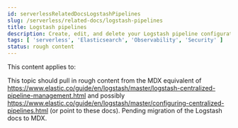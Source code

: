 ```yaml
---
id: serverlessRelatedDocsLogstashPipelines
slug: /serverless/related-docs/logstash-pipelines
title: Logstash pipelines
description: Create, edit, and delete your Logstash pipeline configurations.
tags: [ 'serverless', 'Elasticsearch', 'Observability', 'Security' ]
status: rough content
---
```



<RoughContent />

This content applies to: <DocBadge template="elasticsearch" /> <DocBadge template="observability" /> <DocBadge template="security" /> 

This topic should pull in rough content from the MDX equivalent of https://www.elastic.co/guide/en/logstash/master/logstash-centralized-pipeline-management.html
and possibly https://www.elastic.co/guide/en/logstash/master/configuring-centralized-pipelines.html (or point to these docs).
Pending migration of the Logstash docs to MDX.
